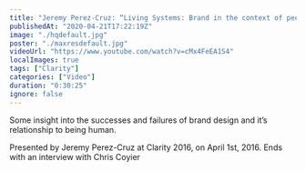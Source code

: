 ```yaml
---
title: "Jeremy Perez-Cruz: “Living Systems: Brand in the context of peoples lives” — Clarity 2016"
publishedAt: "2020-04-21T17:22:19Z"
image: "./hqdefault.jpg"
poster: "./maxresdefault.jpg"
videoUrl: "https://www.youtube.com/watch?v=cMx4FeEA1S4"
localImages: true
tags: ["Clarity"]
categories: ["Video"]
duration: "0:30:25"
ignore: false
---
```


Some insight into the successes and failures of brand design and it’s relationship to being human.

Presented by Jeremy Perez-Cruz at Clarity 2016, on April 1st, 2016. Ends with an interview with Chris Coyier
